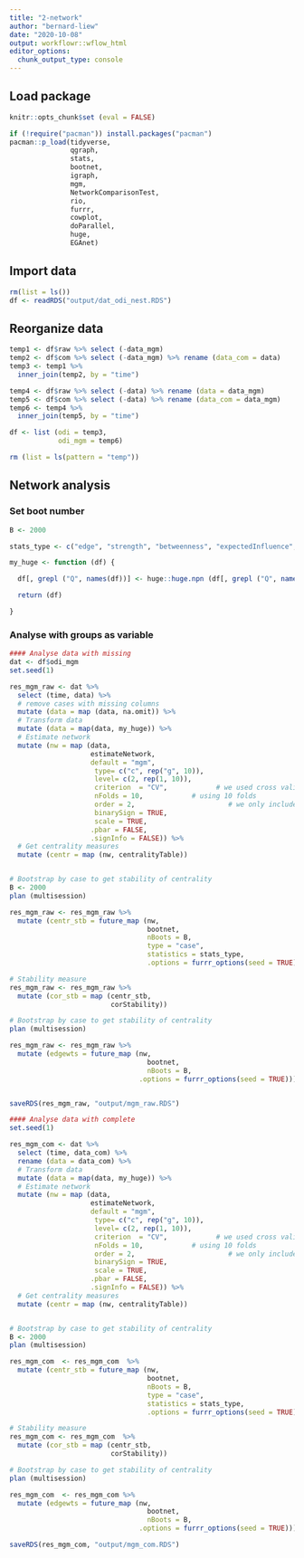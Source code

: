 ```yaml
---
title: "2-network"
author: "bernard-liew"
date: "2020-10-08"
output: workflowr::wflow_html
editor_options:
  chunk_output_type: console
---
```


## Load package

```r
knitr::opts_chunk$set (eval = FALSE)
```

```r
if (!require("pacman")) install.packages("pacman")
pacman::p_load(tidyverse,
               qgraph,
               stats,
               bootnet,
               igraph,
               mgm,
               NetworkComparisonTest,
               rio,
               furrr,
               cowplot,
               doParallel,
               huge,
               EGAnet)
```

## Import data

```r
rm(list = ls())
df <- readRDS("output/dat_odi_nest.RDS")

```

## Reorganize data

```r
temp1 <- df$raw %>% select (-data_mgm)
temp2 <- df$com %>% select (-data_mgm) %>% rename (data_com = data)
temp3 <- temp1 %>%
  inner_join(temp2, by = "time")

temp4 <- df$raw %>% select (-data) %>% rename (data = data_mgm)
temp5 <- df$com %>% select (-data) %>% rename (data_com = data_mgm)
temp6 <- temp4 %>%
  inner_join(temp5, by = "time")

df <- list (odi = temp3, 
            odi_mgm = temp6)

rm (list = ls(pattern = "temp"))
```


## Network analysis

### Set boot number

```r
B <- 2000
```


```r

stats_type <- c("edge", "strength", "betweenness", "expectedInfluence", "closeness")

my_huge <- function (df) {

  df[, grepl ("Q", names(df))] <- huge::huge.npn (df[, grepl ("Q", names(df))] )

  return (df)

}

```


### Analyse with groups as variable


```r
#### Analyse data with missing
dat <- df$odi_mgm 
set.seed(1)

res_mgm_raw <- dat %>%
  select (time, data) %>% 
  # remove cases with missing columns
  mutate (data = map (data, na.omit)) %>%
  # Transform data
  mutate (data = map(data, my_huge)) %>%
  # Estimate network
  mutate (nw = map (data,
                    estimateNetwork,
                    default = "mgm",
                     type= c("c", rep("g", 10)),
                     level= c(2, rep(1, 10)),
                     criterion  = "CV",            # we used cross validation to select optimal tuning parameter
                     nFolds = 10,            # using 10 folds
                     order = 2,                       # we only include second order interactions
                     binarySign = TRUE,
                     scale = TRUE,
                    .pbar = FALSE,
                    .signInfo = FALSE)) %>%
  # Get centrality measures
  mutate (centr = map (nw, centralityTable)) 


# Bootstrap by case to get stability of centrality
B <- 2000
plan (multisession)

res_mgm_raw <- res_mgm_raw %>%
  mutate (centr_stb = future_map (nw, 
                                  bootnet, 
                                  nBoots = B,
                                  type = "case",
                                  statistics = stats_type,
                                  .options = furrr_options(seed = TRUE)))

# Stability measure
res_mgm_raw <- res_mgm_raw %>%
  mutate (cor_stb = map (centr_stb,
                         corStability))

# Bootstrap by case to get stability of centrality
plan (multisession)

res_mgm_raw <- res_mgm_raw %>%
  mutate (edgewts = future_map (nw, 
                                  bootnet, 
                                  nBoots = B,
                                .options = furrr_options(seed = TRUE)))


saveRDS(res_mgm_raw, "output/mgm_raw.RDS")

```




```r
#### Analyse data with complete
set.seed(1)

res_mgm_com <- dat %>%
  select (time, data_com) %>%
  rename (data = data_com) %>%
  # Transform data
  mutate (data = map(data, my_huge)) %>%
  # Estimate network
  mutate (nw = map (data,
                    estimateNetwork,
                    default = "mgm",
                     type= c("c", rep("g", 10)),
                     level= c(2, rep(1, 10)),
                     criterion  = "CV",            # we used cross validation to select optimal tuning parameter
                     nFolds = 10,            # using 10 folds
                     order = 2,                       # we only include second order interactions
                     binarySign = TRUE,
                     scale = TRUE,
                    .pbar = FALSE,
                    .signInfo = FALSE)) %>%
  # Get centrality measures
  mutate (centr = map (nw, centralityTable)) 


# Bootstrap by case to get stability of centrality
B <- 2000
plan (multisession)

res_mgm_com  <- res_mgm_com  %>%
  mutate (centr_stb = future_map (nw, 
                                  bootnet, 
                                  nBoots = B,
                                  type = "case",
                                  statistics = stats_type,
                                  .options = furrr_options(seed = TRUE)))

# Stability measure
res_mgm_com <- res_mgm_com  %>%
  mutate (cor_stb = map (centr_stb,
                         corStability))

# Bootstrap by case to get stability of centrality
plan (multisession)

res_mgm_com  <- res_mgm_com %>%
  mutate (edgewts = future_map (nw, 
                                  bootnet, 
                                  nBoots = B,
                                .options = furrr_options(seed = TRUE)))

saveRDS(res_mgm_com, "output/mgm_com.RDS")

```

